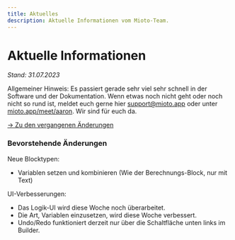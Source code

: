 ```yaml
---
title: Aktuelles
description: Aktuelle Informationen vom Mioto-Team.
---
```


# Aktuelle Informationen

*Stand: 31.07.2023*

Allgemeiner Hinweis: Es passiert gerade sehr viel sehr schnell in der Software und der Dokumentation. Wenn etwas noch nicht geht oder noch nicht so rund ist, meldet euch gerne hier [support@mioto.app](mailto:support@mioto.app "support@mioto.app") oder unter [mioto.app/meet/aaron](https://mioto.app/meet/aaron "mioto.app/meet/aaron"). Wir sind für euch da.

[-> Zu den vergangenen Änderungen](/blog "Changelog")

### Bevorstehende Änderungen

Neue Blocktypen:

* Variablen setzen und kombinieren (Wie der Berechnungs-Block, nur mit Text)

UI-Verbesserungen:

* Das Logik-UI wird diese Woche noch überarbeitet.
* Die Art, Variablen einzusetzen, wird diese Woche verbessert.
* Undo/Redo funktioniert derzeit nur über die Schaltfläche unten links im Builder.

